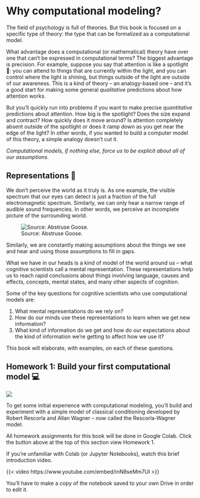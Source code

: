# Why computational modeling? {#intro}

The field of psychology is full of theories. But this book is focused on a specific type of theory: the type that can be formalized as a computational model.

What advantage does a computational (or mathematical) theory have over one that can't be expressed in computational terms? The biggest advantage is precision. For example, suppose you say that attention is like a spotlight 🔦: you can attend to things that are currently within the light, and you can control where the light is shining, but things outside of the light are outside of our awareness. This is a kind of theory -- an analogy-based one -- and it's a good start for making some general *qualitative* predictions about how attention works.

But you'll quickly run into problems if you want to make precise *quantitative* predictions about attention. How big is the spotlight? Does the size expand and contract? How quickly does it move around? Is attention completely absent outside of the spotlight or does it ramp down as you get near the edge of the light? In other words, if you wanted to build a computer model of this theory, a simple analogy doesn't cut it.

*Computational models, if nothing else, force us to be explicit about all of our assumptions.*

## Representations 🔸

We don't perceive the world as it truly is. As one example, the visible spectrum that our eyes can detect is just a fraction of the full electromagnetic spectrum. Similarly, we can only hear a narrow range of audible sound frequencies. In other words, we perceive an incomplete picture of the surrounding world.

![Source: Abstruse Goose.](images/01/range_of_sensation.png)

Similarly, we are constantly making assumptions about the things we see and hear and using those assumptions to fill in gaps.

What we have in our heads is a kind of model of the world around us -- what cognitive scientists call a mental representation. These representations help us to reach rapid conclusions about things involving language, causes and effects, concepts, mental states, and many other aspects of cognition.

Some of the key questions for cognitive scientists who use computational models are:

1.  What mental representations do we rely on?
2.  How do our minds use these representations to learn when we get new information?
3.  What kind of information do we get and how do our expectations about the kind of information we're getting to affect how we use it?

This book will elaborate, with examples, on each of these questions.

## Homework 1: Build your first computational model 💻

[![](https://colab.research.google.com/assets/colab-badge.svg)](https://colab.research.google.com/drive/1MEiil0swXHERwJ38rVGZPTndyetHJPYQ?usp=sharing)

To get some initial experience with computational modeling, you'll build and experiment with a simple model of classical conditioning developed by Robert Rescorla and Allan Wagner -- now called the Rescorla-Wagner model.

All homework assignments for this book will be done in Google Colab. Click the button above at the top of this section view Homework 1.

If you're unfamiliar with Colab (or Jupyter Notebooks), watch this brief introduction video.

{{< video https://www.youtube.com/embed/inN8seMm7UI >}}

::: callout-note
You'll have to make a copy of the notebook saved to your own Drive in order to edit it.
:::
